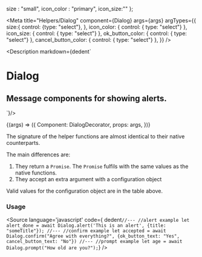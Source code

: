 
  size : "small",
  icon_color : "primary",
  icon_size:""
};

<Meta
  title="Helpers/Dialog"
  component={Dialog}
  args={args}
  argTypes={{
    size:{
      control: {type: "select"},
    },
    icon_color: {
      control: { type: "select"}
    },
    icon_size: {
      control: { type: "select"}
    },
    ok_button_color: {
      control: { type: "select"}
    },
    cancel_button_color: {
      control: { type: "select"}
    },
  }}
/>

<Description markdown={dedent`
# Dialog
## Message components for showing alerts.
`}/>

<Canvas>
  <Story
  name="Dialog"
  args={args}
  >
  {(args) => ({
    Component: DialogDecorator,
    props: args,
  })}
  </Story>
</Canvas>

<ArgsTable story="Dialog" />

The signature of the helper functions are almost identical to their native counterparts.

The main differences are:
 1. They return a `Promise`. The `Promise` fulfils with the same values as the native functions.
 2. They accept an extra argument with a configuration object

Valid values for the configuration object are in the table above.


### Usage
<Source
  language='javascript'
  code={ dedent`
  //---
  //alert example
  let alert_done = await Dialog.alert('This is an alert', {title: "someTitle"});
  //---
  //confirm example
  let accepted = await Dialog.confirm("Agree with everything?", {ok_button_text: "Yes", cancel_button_text: "No"})
  //---
  //prompt example
  let age = await Dialog.prompt("How old are you?");
  `}
/>